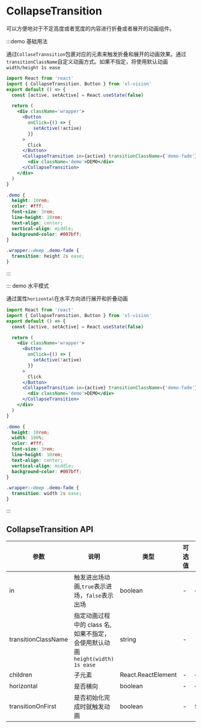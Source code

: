 # CollapseTransition

可以方便地对于不定高度或者宽度的内容进行折叠或者展开的动画组件。

:::demo 基础用法

通过`CollaseTrannsition`包裹对应的元素来触发折叠和展开的动画效果。通过`transitionClassName`自定义动画方式。如果不指定，将使用默认动画`width/height 1s ease`

```jsx
import React from 'react'
import { CollapseTransition, Button } from 'xl-vision'
export default () => {
  const [active, setActive] = React.useState(false)

  return (
    <div className='wrapper'>
      <Button
        onClick={() => {
          setActive(!active)
        }}
      >
        Click
      </Button>
      <CollapseTransition in={active} transitionClassName={'demo-fade'}>
        <div className='demo'>DEMO</div>
      </CollapseTransition>
    </div>
  )
}
```

```scss
.demo {
  height: 10rem;
  color: #fff;
  font-size: 3rem;
  line-height: 10rem;
  text-align: center;
  vertical-align: middle;
  background-color: #007bff;
}

.wrapper::deep .demo-fade {
  transition: height 2s ease;
}
```

:::

::: demo 水平模式

通过属性`horizontal`在水平方向进行展开和折叠动画

```jsx
import React from 'react'
import { CollapseTransition, Button } from 'xl-vision'
export default () => {
  const [active, setActive] = React.useState(false)

  return (
    <div className='wrapper'>
      <Button
        onClick={() => {
          setActive(!active)
        }}
      >
        Click
      </Button>
      <CollapseTransition in={active} transitionClassName={'demo-fade'} horizontal>
        <div className='demo'>DEMO</div>
      </CollapseTransition>
    </div>
  )
}
```

```scss
.demo {
  height: 10rem;
  width: 100%;
  color: #fff;
  font-size: 3rem;
  line-height: 10rem;
  text-align: center;
  vertical-align: middle;
  background-color: #007bff;
}

.wrapper::deep .demo-fade {
  transition: width 2s ease;
}
```

:::

## CollapseTransition API

| 参数 | 说明 | 类型 | 可选值 | 默认值 | 是否必填 |
| --- | --- | --- | --- | --- | --- |
| in | 触发进出场动画,`true`表示进场，`false`表示出场 | boolean | - | — | true |
| transitionClassName | 指定动画过程中的 class 名,如果不指定，会使用默认动画`height(width) 1s ease` | string | - | - | false |
| children | 子元素 | React.ReactElement | - | — | true |
| horizontal | 是否横向 | boolean | - | — | - |
| transitionOnFirst | 是否初始化完成时就触发动画 | boolean | - | false | false |
